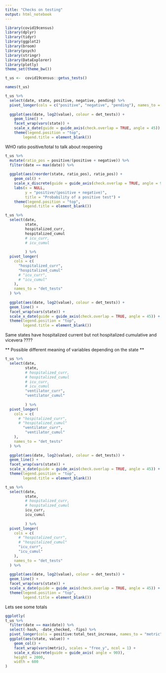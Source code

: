 ```yaml
---
title: "Checks on testing"
output: html_notebook
---
```



```r
library(covid19census)
library(dplyr)
library(tidyr)
library(ggplot2)
library(broom)
library(psych)
library(stringr)
library(DataExplorer)
library(plotly)
theme_set(theme_bw())
```


```r
t_us <-  covid19census::getus_tests()
```

```r
names(t_us)
```


```r
t_us %>% 
  select(date, state, positive, negative, pending) %>% 
  pivot_longer(cols = c("positive", "negative", "pending"), names_to = "det_tests") %>% 
  
  ggplot(aes(date, log2(value), colour = det_tests)) +
    geom_line() +
    facet_wrap(vars(state)) +
    scale_x_date(guide = guide_axis(check.overlap = TRUE, angle = 45)) +
    theme(legend.position = "top",
        legend.title = element_blank()) 

```
WHO ratio positive/total to talk about reopening


```r
t_us %>% 
  mutate(ratio_pos = positive/(positive + negative)) %>% 
  filter(date == max(date)) %>% 
  
  ggplot(aes(reorder(state, ratio_pos), ratio_pos)) +
    geom_col() +
    scale_x_discrete(guide = guide_axis(check.overlap = TRUE, angle = 90)) +
    labs(x = NULL,
         y = "positive/(positive + negative)",
         title = "Probability of a positive test") +
    theme(legend.position = "top",
        legend.title = element_blank())
```


```r
t_us %>%
  select(date,
         state,
         hospitalized_curr,
         hospitalized_cumul
         # icu_curr,
         # icu_cumul
         
         ) %>%
  pivot_longer(
    cols = c(
      "hospitalized_curr",
      "hospitalized_cumul"
      # "icu_curr",
      # "icu_cumul"
    ),
    names_to = "det_tests"
  ) %>%
  
  ggplot(aes(date, log2(value), colour = det_tests)) +
  geom_line() +
  facet_wrap(vars(state)) +
  scale_x_date(guide = guide_axis(check.overlap = TRUE, angle = 45)) +
  theme(legend.position = "top",
        legend.title = element_blank())

```
Same states have hospitalized current but not hospitalized cumulative and vicevera ????

** Possible different meaning of variables depending on the state  **


```r
t_us %>%
  select(date,
         state,
         # hospitalized_curr,
         # hospitalized_cumul
         # icu_curr,
         # icu_cumul
         "ventilator_curr",
         "ventilator_cumul"
         
         ) %>%
  pivot_longer(
    cols = c(
      # "hospitalized_curr",
      # "hospitalized_cumul"
        "ventilator_curr",
         "ventilator_cumul"
    ),
    names_to = "det_tests"
  ) %>%
  
  ggplot(aes(date, log2(value), colour = det_tests)) +
  geom_line() +
  facet_wrap(vars(state)) +
  scale_x_date(guide = guide_axis(check.overlap = TRUE, angle = 45)) +
  theme(legend.position = "top",
        legend.title = element_blank())

```
```r
t_us %>%
  select(date,
         state,
         # hospitalized_curr,
         # hospitalized_cumul
         icu_curr,
         icu_cumul
         
         ) %>%
  pivot_longer(
    cols = c(
      # "hospitalized_curr",
      # "hospitalized_cumul"
      "icu_curr",
      "icu_cumul"
    ),
    names_to = "det_tests"
  ) %>%
  
  ggplot(aes(date, log2(value), colour = det_tests)) +
  geom_line() +
  facet_wrap(vars(state)) +
  scale_x_date(guide = guide_axis(check.overlap = TRUE, angle = 45)) +
  theme(legend.position = "top",
        legend.title = element_blank())

```



Lets see some totals
```r
ggplotly(
t_us %>% 
  filter(date == max(date)) %>% 
  select(-hash, -date_checked, -fips) %>%
  pivot_longer(cols = positive:total_test_increase, names_to = "metric", values_to = "value") %>% 
  ggplot(aes(state, value)) +
    geom_col() +
    facet_wrap(vars(metric), scales = "free_y", ncol = 1) + 
    scale_x_discrete(guide = guide_axis( angle = 90)),
    height = 2000,
    width = 600
)

```























